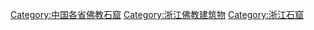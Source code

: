 [[Category:中国各省佛教石窟|Category:中国各省佛教石窟]]
[[Category:浙江佛教建筑物|Category:浙江佛教建筑物]]
[[Category:浙江石窟|Category:浙江石窟]]